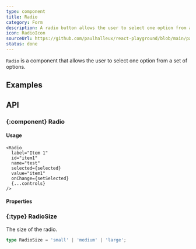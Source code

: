 ```yaml
---
type: component
title: Radio
category: Form
description: A radio button allows the user to select one option from a set of options.
icon: RadioIcon
sourceUrl: https://github.com/paulhalleux/react-playground/blob/main/packages/playground/src/components/Radio/Radio.tsx
status: done
---
```


`Radio` is a component that allows the user to select one option from a set of options.

## Examples

<Example name="components/Form/Radio" />

## API

### \{:component} Radio

#### Usage

```tsx
<Radio
  label="Item 1"
  id="item1"
  name="test"
  selected={selected}
  value="item1"
  onChange={setSelected}
  {...controls}
/>
```

#### Properties

<Properties component="Radio" />

### \{:type} RadioSize

The size of the radio.

```ts
type RadioSize = 'small' | 'medium' | 'large';
```